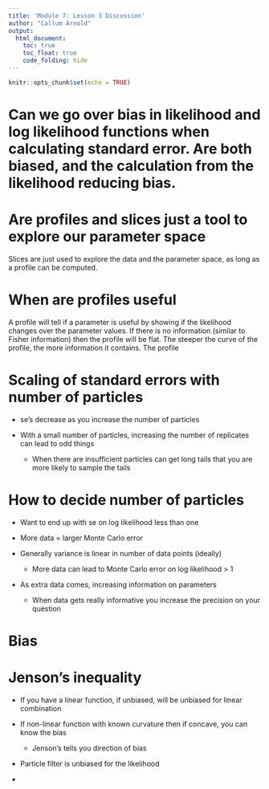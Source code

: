 ```yaml
---
title: 'Module 7: Lesson 3 Discussion'
author: "Callum Arnold"
output: 
  html_document:
    toc: true
    toc_float: true
    code_folding: hide
---
```


```r
knitr::opts_chunk$set(echo = TRUE)
```

# Can we go over bias in likelihood and log likelihood functions when calculating standard error. Are both biased, and the calculation from the  likelihood reducing bias.

# Are profiles and slices just a tool to explore our parameter space

Slices are just used to explore the data and the parameter space, as long as a
profile can be computed.

# When are profiles useful

A profile will tell if a parameter is useful by showing if the likelihood
changes over the parameter values. If there is no information (similar to Fisher
information) then the profile will be flat. The steeper the curve of the
profile, the more information it contains. The profile

# Scaling of standard errors with number of particles

-   se's decrease as you increase the number of particles

-   With a small number of particles, increasing the number of replicates can
    lead to odd things

    -   When there are insufficient particles can get long tails that you are
        more likely to sample the tails

# How to decide number of particles

-   Want to end up with se on log likelihood less than one

-   More data = larger Monte Carlo error

-   Generally variance is linear in number of data points (ideally)

    -   More data can lead to Monte Carlo error on log likelihood \> 1

-   As extra data comes, increasing information on parameters

    -   When data gets really informative you increase the precision on your
        question

# Bias 

# Jenson's inequality

-   If you have a linear function, if unbiased, will be unbiased for linear
    combination

-   If non-linear function with known curvature then if concave, you can know
    the bias

    -   Jenson's tells you direction of bias

-   Particle filter is unbiased for the likelihood

-   

